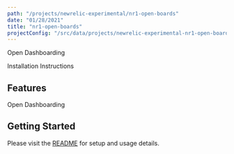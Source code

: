 ```yaml
---
path: "/projects/newrelic-experimental/nr1-open-boards"
date: "01/28/2021"
title: "nr1-open-boards"
projectConfig: "/src/data/projects/newrelic-experimental-nr1-open-boards.json"
---
```


<!-- Imports must occur at the top of the file -->

Open Dashboarding

<Link to="https://github.com/newrelic-experimental/nr1-open-boards">Installation Instructions</Link>

## Features

Open Dashboarding

## Getting Started

Please visit the [README](https://github.com/newrelic-experimental/nr1-open-boards#readme) for setup and usage details.
